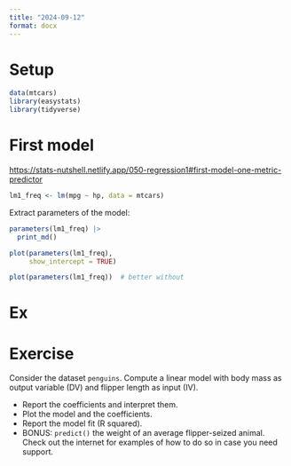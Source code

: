 ```yaml
---
title: "2024-09-12"
format: docx
---
```



# Setup

```r
data(mtcars)
library(easystats)
library(tidyverse)
```


# First model

<https://stats-nutshell.netlify.app/050-regression1#first-model-one-metric-predictor>

```r
lm1_freq <- lm(mpg ~ hp, data = mtcars)
```


Extract parameters of the model:

```r
parameters(lm1_freq) |> 
  print_md()
```


```r
plot(parameters(lm1_freq),
     show_intercept = TRUE)

plot(parameters(lm1_freq))  # better without

```

# Ex


# Exercise


Consider the dataset `penguins`. Compute a linear model with body mass as output variable (DV) and flipper length as input (IV). 

- Report the coefficients and interpret them.
- Plot the model and the coefficients.
- Report the model fit (R squared).
- BONUS: `predict()` the weight of an average flipper-seized animal.  Check out the internet for examples of how to do so in case you need support.



